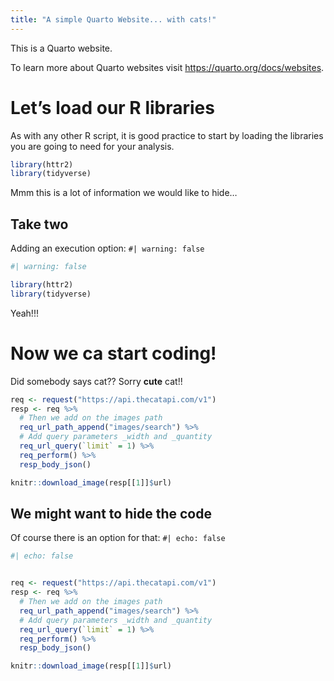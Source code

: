 ```yaml
---
title: "A simple Quarto Website... with cats!"
---
```


This is a Quarto website.

To learn more about Quarto websites visit <https://quarto.org/docs/websites>.


# Let's load our R libraries

As with any other R script, it is good practice to start by loading the libraries you are going to need for your analysis.


```r
library(httr2)
library(tidyverse)
```

Mmm this is a lot of information we would like to hide...

## Take two

Adding an execution option: `#| warning: false`


```r
#| warning: false

library(httr2)
library(tidyverse)

```

Yeah!!!


# Now we ca start coding!

Did somebody says cat?? Sorry **cute** cat!!

```r
req <- request("https://api.thecatapi.com/v1")
resp <- req %>%
  # Then we add on the images path
  req_url_path_append("images/search") %>%
  # Add query parameters _width and _quantity
  req_url_query(`limit` = 1) %>%
  req_perform() %>%
  resp_body_json()

knitr::download_image(resp[[1]]$url)
```

## We might want to hide the code

Of course there is an option for that: `#| echo: false`

```r
#| echo: false


req <- request("https://api.thecatapi.com/v1")
resp <- req %>%
  # Then we add on the images path
  req_url_path_append("images/search") %>%
  # Add query parameters _width and _quantity
  req_url_query(`limit` = 1) %>%
  req_perform() %>%
  resp_body_json()

knitr::download_image(resp[[1]]$url)
```